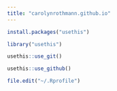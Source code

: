 ```yaml
---
title: "carolynrothmann.github.io"
---
```


```r
install.packages("usethis")
```

```r
library("usethis")
```

```r
usethis::use_git()
```

```r
usethis::use_github()
```

```r
file.edit("~/.Rprofile")
```
